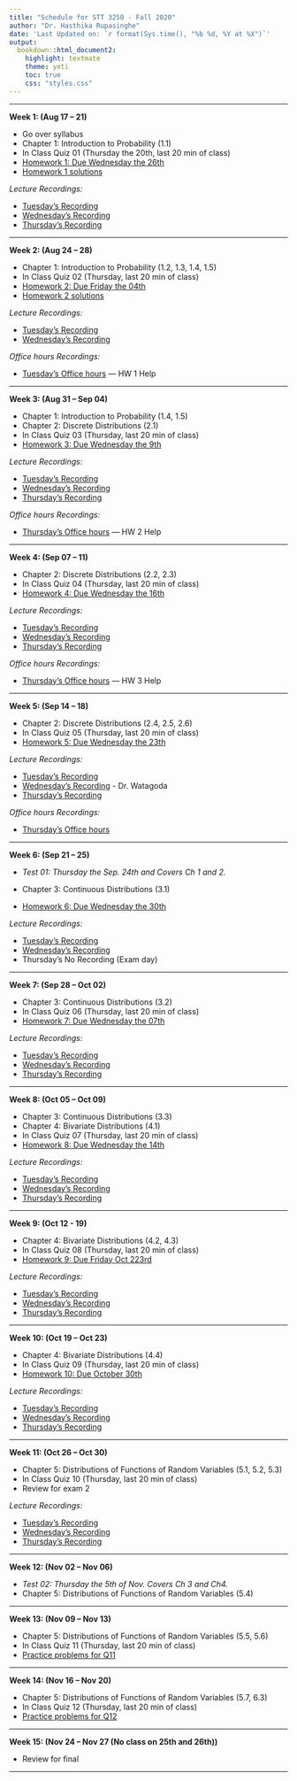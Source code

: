 ```yaml
---
title: "Schedule for STT 3250 - Fall 2020"
author: "Dr. Hasthika Rupasinghe"
date: 'Last Updated on: `r format(Sys.time(), "%b %d, %Y at %X")`'
output:
  bookdown::html_document2:
    highlight: textmate
    theme: yeti
    toc: true
    css: "styles.css"
---
```


***

**Week 1: (Aug 17 -- 21)**

* Go over syllabus
* Chapter 1: Introduction to Probability (1.1)
* In Class Quiz 01 (Thursday the 20th, last 20 min of class)
* [Homework 1: Due Wednesday the 26th](Homework.html)
* [Homework 1 solutions](./HWsol/HW1sol.html)

*Lecture Recordings:*

* [Tuesday's Recording](https://appstate.zoom.us/rec/share/7-hOCaDV-T5OXaOUtl7SZ_J4QYH9aaa81Xcd-aEEzxl_OQHxxwis9ueu2PmUTLwQ)   
* [Wednesday's Recording](https://appstate.zoom.us/rec/share/w_B7N7P99jNLHIHW8X3gSoF5AtXOX6a81CUXqfoEzk41Nv3YBZ48tEJGH8h_ZPF-)   
* [Thursday's Recording](https://appstate.zoom.us/rec/share/98pcdqvq-VJLZoHu5EHaCr8iO5_oX6a8h3JL_qdcykbNt_PEDJJ2NiPJoGDJs4n3)  

***

**Week 2: (Aug 24 -- 28)**

* Chapter 1: Introduction to Probability (1.2, 1.3, 1.4, 1.5)
* In Class Quiz 02 (Thursday, last 20 min of class)
* [Homework 2: Due Friday the 04th](Homework.html)
* [Homework 2 solutions](./HWsol/HW2sol.pdf)

*Lecture Recordings:*

* [Tuesday's Recording](https://appstate.zoom.us/rec/share/wuIsK7ru9WpJeomRyHDOZKViM5T3eaa8gCUXr_tYyE1TAgTLgSlsuv2jiSPYbjJo)   
* [Wednesday's Recording](https://appstate.zoom.us/rec/share/x-ssc77gymhOT6PQwU_uf5M6N7rgeaa82yZL-KEMmU7hsSskwi6EwPUVRDaJQm1_)


*Office hours Recordings:*

* [Tuesday's Office hours](https://appstate.zoom.us/rec/share/wvYqELLtsWROQ8_G9U_UYI06Eorqaaa8gXAeqPcLxRprar374o_LFKBt6aD-Pr-J) --- HW 1 Help

***

**Week 3: (Aug 31 -- Sep 04)**

* Chapter 1: Introduction to Probability (1.4, 1.5)
* Chapter 2: Discrete Distributions (2.1)
* In Class Quiz 03 (Thursday, last 20 min of class)
* [Homework 3: Due Wednesday the 9th](Homework.html)

*Lecture Recordings:*

* [Tuesday's Recording](https://appstate.zoom.us/rec/share/7uhlFpvJ-ltJe5XU4n2cAb89BJ61X6a8hCdK-fcMz0sB5cXoaiqqkeVdsIVLDqC7)
* [Wednesday's Recording](https://appstate.zoom.us/rec/share/NOQaD2mL5qgfe3-g7t50-tvWRFOlPLE14xdI-XZKD3gjHNjruKMLhl5n0tsj4YOy.NY9gAs-daAqqeQU2)   
* [Thursday's Recording](https://appstate.zoom.us/rec/share/rekyP_yaiCn_Q79g0hTFaIFAfybCMkIe6RCfTxNhKFB3ynChVXdMwOz89GqzEbI.5nQ0KU5aUeKtIrsv)  


*Office hours Recordings:*

* [Thursday's Office hours](https://appstate.zoom.us/rec/share/XAo_PdlX5_RD0-PjsU_tqzJQIaTqWRENOFcTomIyYCJMEgbglVCFhH7QK1X7sVXJ.0xOhGcErMr82NwkH) --- HW 2 Help

***

**Week 4: (Sep 07 -- 11)**

* Chapter 2: Discrete Distributions (2.2, 2.3)
* In Class Quiz 04 (Thursday, last 20 min of class)
* [Homework 4: Due Wednesday the 16th](Homework.html)

*Lecture Recordings:*

* [Tuesday's Recording](https://appstate.zoom.us/rec/share/M_kvjs9OjO2e5T4H6FOFrJv0GDWi95OnqP80hOYVUMD9uqcRESJ-zfn9R3oItf52.e-uijmpPs6FwWs7d)
* [Wednesday's Recording](https://appstate.zoom.us/rec/share/8x3kVjV1KTzlz-iNUj3T4sekVbkTmeeGklPWN2NYkR3k8XCfNrQu6hMcq5nILUv_.lO9dN08KaDtHzwDM)
* [Thursday's Recording](https://appstate.zoom.us/rec/share/-a_076-fYt_8QyzUZXYNy7AIqbHMGEBlz_WHawxbwzCpOhSaBhs-KD_EonRcVHnU.0wpewo25MBcG73XH)

*Office hours Recordings:*

* [Thursday's Office hours](https://appstate.zoom.us/rec/share/VTZg_kxt7Ah_hRo6Zdvfb6_Gl4Zf2EBHIP40kYMEVRImvdGTnVSlzACpKXNKiNpI.tKTSnHvPDbS4NeAS) --- HW 3 Help

***

**Week 5: (Sep 14 -- 18)**

* Chapter 2: Discrete Distributions (2.4, 2.5, 2.6)
* In Class Quiz 05 (Thursday, last 20 min of class)
* [Homework 5: Due Wednesday the 23th](Homework.html)

*Lecture Recordings:*

* [Tuesday's Recording](https://appstate.zoom.us/rec/share/X54pViYTOBG5ZqRxvWve_6eBq6J6ep2x2XK5MGomNeXkbZW9O0xnmQIMKnzfGvxK.tXSOd8pffLIcFW07)
* [Wednesday's Recording](https://appstate.zoom.us/rec/share/ZWI9jW9c9S7yBMThj-Bxe3cp6G2Q9-1VJstJcdthIBNOuzXmnnPdlELT6TKFMK26.bis1jcOg9qko_2IO) - Dr. Watagoda
* [Thursday's Recording](https://appstate.zoom.us/rec/share/dD8cH_jxSjN2K7u6PifocFGulQZ5dI5Q9odBmhijoOjjKfalhTuBo_vX9MqFPoW8.lgFoG1C0mNJludKC)


*Office hours Recordings:*

* [Thursday's Office hours](https://appstate.zoom.us/rec/share/rClp4p9y5HyNmF4x-m-q8JylIigdeLSOt5kZbN7IE5BErLN0XR7C-noxMZa3MtQm.guWqyZWaGSsbiGfF)

***

**Week 6: (Sep 21 -- 25)**

* *Test 01: Thursday the Sep. 24th and Covers Ch 1 and 2.*

* Chapter 3: Continuous Distributions (3.1)
* [Homework 6: Due Wednesday the 30th](Homework.html)

*Lecture Recordings:*

* [Tuesday's Recording](https://appstate.zoom.us/rec/share/v3DeSxeg9EhsuFjSr5snllO1pphmVLyaZCaqELDXFiNRQaa_L1dPAcjFt2agoKKi.EKzMCdN4x1WEzzuS)
* [Wednesday's Recording](https://appstate.zoom.us/rec/share/Dp1SOw_0J5wSHkx6k24pNxI0TRT20c3aY3Bnh4AdxslNo8KlMVLr7qz2HxbW49Yu.ISXunfdbzKNYEaxd) 
* Thursday's No Recording (Exam day)

***

**Week 7: (Sep 28 -- Oct 02)**

* Chapter 3: Continuous Distributions (3.2)
* In Class Quiz 06 (Thursday, last 20 min of class)
* [Homework 7: Due Wednesday the 07th](Homework.html)

*Lecture Recordings:*

* [Tuesday's Recording](https://appstate.zoom.us/rec/share/LTwgKxBZO5eYrzxrRVRfExpq1hFfDwCIWatwrRPW0eAhkzoRwi0ru0yB0KruJZMg.L_AEs0guljbxkTch)
* [Wednesday's Recording](https://appstate.zoom.us/rec/share/pgH_dkoqtmtV9NHiAHwDwku2U0xwjfwpvUCCoIjJx2HC668IJqUIW-VWesz9QMI9.OQoUcAuUT1X5Zidx)
* [Thursday's Recording](https://appstate.zoom.us/rec/share/C7TtTJoGXLYnMRlCMrv7Nwu24ddaQl0_icswBn6W_xtTaXDfKEnnXpMD4n1dkTyJ.zITAA_5qDQPMWvhI)

***

**Week 8: (Oct 05 -- Oct 09)**

* Chapter 3: Continuous Distributions (3.3)
* Chapter 4: Bivariate Distributions (4.1)
* In Class Quiz 07 (Thursday, last 20 min of class)
* [Homework 8: Due Wednesday the 14th](Homework.html)

*Lecture Recordings:*

* [Tuesday's Recording](https://appstate.zoom.us/rec/share/DdWjzG1eZWN87Wrr6LEEGepeVaZ_JAe9WMESuRK183KniHukTZkdzR3qYffT3IRz.CE5leIEjeYwoLOIJ)
* [Wednesday's Recording](https://appstate.zoom.us/rec/share/XLRuBMlFQA2mSwYiUDPzwtBEJXlUbQ69dSoPJOuYE2-lyzDw8YEnkjIF-iT3lQEh.SSrhmDsIKf6voGrV)
* [Thursday's Recording](https://appstate.zoom.us/rec/share/XePy2e0YE7nbfYWDVZaWhtZyi5XALughz-VtC3dpmruskF1b7ikiY2yftLhSafKI.HePVDauxU0n_S4jg)

***

**Week 9: (Oct 12 - 19)**

* Chapter 4: Bivariate Distributions (4.2, 4.3)
* In Class Quiz 08 (Thursday, last 20 min of class)
* [Homework 9: Due Friday Oct 223rd](Homework.html)

*Lecture Recordings:*

* [Tuesday's Recording](https://appstate.zoom.us/rec/share/ZSDWWLdGWEZnSz6i2XiuxzsxYj9gpwQMQlEvDdMTmh52V3dM8uG8GyGT709cBjFJ.CGuFT8hScb-nGbkg)
* [Wednesday's Recording](https://appstate.zoom.us/rec/share/LrkIq-RkafgQbCDhJFeXZASzIlO4gvnw_ah3-EYOxYiQhD5e7WUP4FciTeiRAwjR.WCsbHBgqhrS3Azo7)
* [Thursday's Recording](https://appstate.zoom.us/rec/share/DleB0txRNarMat0qpvfgYCYaYd53Q0TSGrFiCFqlPD0fU9g8qpOVQ5tVuCmKurjk.v5BIWtIAXaWnExG1)


***

**Week 10: (Oct 19 -- Oct 23)**

* Chapter 4: Bivariate Distributions (4.4)
* In Class Quiz 09 (Thursday, last 20 min of class)
* [Homework 10: Due October 30th](Homework.html)

*Lecture Recordings:*

* [Tuesday's Recording](https://appstate.zoom.us/rec/share/mwDTGPGoFIINgmYNXK_fLo8RAXbW1WTEZGUV4Qliwr-KtXFnnP4FyRi_AZooGOUK.2ho1q_whXKvuhtm4)
* [Wednesday's Recording](https://appstate.zoom.us/rec/share/BwexTFqlveuZ1-iQaH8F5BcGAdQKr9jkI5PbUYyzXbhH75yvfoNlJ6CKe9sOtQY.n4SgA1n99ygtLWHv)
* [Thursday's Recording](https://appstate.zoom.us/rec/share/qmCcz3Y45_LEHszbI5layXIoz6UXfJAqMwJQOJkTTXbV0bnKfpzfskPVL1AflWOJ.U53U17ORBvh5WJaK)



***

**Week 11: (Oct 26 -- Oct 30)**

* Chapter 5: Distributions of Functions of Random Variables (5.1, 5.2, 5.3)
* In Class Quiz 10 (Thursday, last 20 min of class)
* Review for exam 2

*Lecture Recordings:*

* [Tuesday's Recording](https://appstate.zoom.us/rec/share/y2k9RzPFA1d_SqwWFdkctvDsSzUchqH7DYteDPJhN89fR754zOkDMWeG31z5X0f5.cbe8Qt5dlPG4u_kS)
* [Wednesday's Recording](https://appstate.zoom.us/rec/share/MIzWvHlT57qeCLFNjpuTZmXA8ZW6UsLLkDRtN9V42B0-DEIZMojeo7Bh2BA-nPsB.M1ONOVBZAblyBBz2)
* [Thursday's Recording](https://appstate.zoom.us/rec/share/3H1J-XY3xkJ40AlbM4uAJEQ3BCt-cVFoi9WRiKqbKs0mj3zsvcXMz3lSVFW-Xh-E.IAsp8lBVssHiwjh7)

***

**Week 12: (Nov 02 -- Nov 06)**

* *Test 02: Thursday the 5th of Nov. Covers Ch 3 and Ch4.*
* Chapter 5: Distributions of Functions of Random Variables (5.4)



***

**Week 13: (Nov 09 -- Nov 13)**

* Chapter 5: Distributions of Functions of Random Variables (5.5, 5.6)
* In Class Quiz 11 (Thursday, last 20 min of class)
* [Practice problems for Q11 ](Homework.html)

***

**Week 14: (Nov 16 -- Nov 20)**

* Chapter 5: Distributions of Functions of Random Variables (5.7, 6.3)
* In Class Quiz 12 (Thursday, last 20 min of class)
* [Practice problems for Q12 ](Homework.html)


***

**Week 15: (Nov 24 -- Nov 27 (No class on 25th and 26th))**


* Review for final

***

